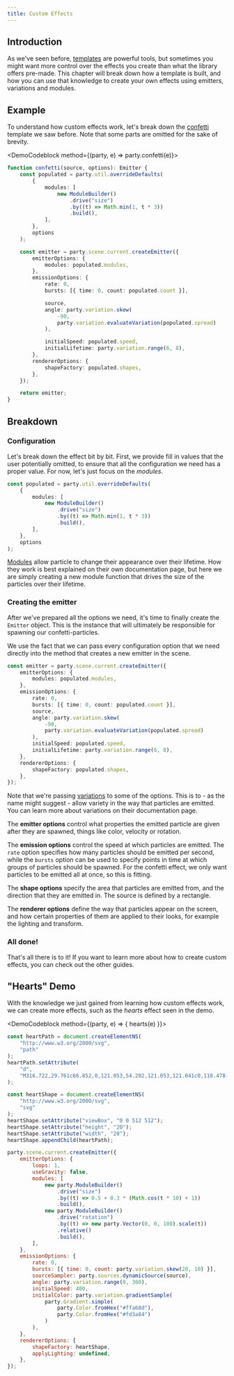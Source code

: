 ```yaml
---
title: Custom Effects
---
```



## Introduction

As we've seen before, [templates](/docs/ref/templates) are powerful tools, but sometimes you might want more control over the effects you create than what the library offers pre-made. This chapter will break down how a template is built, and how you can use that knowledge to create your own effects using emitters, variations and modules.

## Example

To understand how custom effects work, let's break down the [confetti](/docs/ref/templates#confetti) template we saw before. Note that some parts are omitted for the sake of brevity.

<DemoCodeblock method={(party, e) => party.confetti(e)}>

```ts
function confetti(source, options): Emitter {
    const populated = party.util.overrideDefaults(
        {
            modules: [
                new ModuleBuilder()
                    .drive("size")
                    .by((t) => Math.min(1, t * 3))
                    .build(),
            ],
        },
        options
    );

    const emitter = party.scene.current.createEmitter({
        emitterOptions: {
            modules: populated.modules,
        },
        emissionOptions: {
            rate: 0,
            bursts: [{ time: 0, count: populated.count }],

            source,
            angle: party.variation.skew(
                -90,
                party.variation.evaluateVariation(populated.spread)
            ),

            initialSpeed: populated.speed,
            initialLifetime: party.variation.range(6, 8),
        },
        rendererOptions: {
            shapeFactory: populated.shapes,
        },
    });

    return emitter;
}
```

</DemoCodeblock>

## Breakdown

### Configuration

Let's break down the effect bit by bit. First, we provide fill in values that the user potentially omitted, to ensure that all the configuration we need has a proper value. For now, let's just focus on the _modules_.

```ts
const populated = party.util.overrideDefaults(
    {
        modules: [
            new ModuleBuilder()
                .drive("size")
                .by((t) => Math.min(1, t * 3))
                .build(),
        ],
    },
    options
);
```

[Modules](/docs/ref/particle-modules) allow particle to change their appearance over their lifetime. How they work is best explained on their own documentation page, but here we are simply creating a new module function that drives the size of the particles over their lifetime.

### Creating the emitter

After we've prepared all the options we need, it's time to finally create the `Emitter` object. This is the instance that will ultimately be responsible for spawning our confetti-particles.

We use the fact that we can pass every configuration option that we need directly into the method that creates a new emitter in the scene.

```ts
const emitter = party.scene.current.createEmitter({
    emitterOptions: {
        modules: populated.modules,
    },
    emissionOptions: {
        rate: 0,
        bursts: [{ time: 0, count: populated.count }],
        source,
        angle: party.variation.skew(
            -90,
            party.variation.evaluateVariation(populated.spread)
        ),
        initialSpeed: populated.speed,
        initialLifetime: party.variation.range(6, 8),
    },
    rendererOptions: {
        shapeFactory: populated.shapes,
    },
});
```

Note that we're passing [variations](/docs/ref/variations) to some of the options. This is to - as the name might suggest - allow variety in the way that particles are emitted. You can learn more about variations on their documentation page.

The **emitter options** control what properties the emitted particle are given after they are spawned, things like color, velocity or rotation.

The **emission options** control the speed at which particles are emitted. The `rate` option specifies how many particles should be emitted per second, while the `bursts` option can be used to specify points in time at which groups of particles should be spawned. For the confetti effect, we only want particles to be emitted all at once, so this is fitting.

The **shape options** specify the area that particles are emitted from, and the direction that they are emitted in. The source is defined by a rectangle.

The **renderer options** define the way that particles appear on the screen, and how certain properties of them are applied to their looks, for example the lighting and transform.

### All done!

That's all there is to it! If you want to learn more about how to create custom effects, you can check out the other guides.

## "Hearts" Demo

With the knowledge we just gained from learning how custom effects work, we can create more effects, such as the _hearts_ effect seen in the demo.

<DemoCodeblock method={(party, e) => {
    hearts(e)
}}>

```js
const heartPath = document.createElementNS(
    "http://www.w3.org/2000/svg",
    "path"
);
heartPath.setAttribute(
    "d",
    "M316.722,29.761c66.852,0,121.053,54.202,121.053,121.041c0,110.478-218.893,257.212-218.893,257.212S0,266.569,0,150.801 C0,67.584,54.202,29.761,121.041,29.761c40.262,0,75.827,19.745,97.841,49.976C240.899,49.506,276.47,29.761,316.722,29.761z"
);

const heartShape = document.createElementNS(
    "http://www.w3.org/2000/svg",
    "svg"
);
heartShape.setAttribute("viewBox", "0 0 512 512");
heartShape.setAttribute("height", "20");
heartShape.setAttribute("width", "20");
heartShape.appendChild(heartPath);

party.scene.current.createEmitter({
    emitterOptions: {
        loops: 1,
        useGravity: false,
        modules: [
            new party.ModuleBuilder()
                .drive("size")
                .by((t) => 0.5 + 0.3 * (Math.cos(t * 10) + 1))
                .build(),
            new party.ModuleBuilder()
                .drive("rotation")
                .by((t) => new party.Vector(0, 0, 100).scale(t))
                .relative()
                .build(),
        ],
    },
    emissionOptions: {
        rate: 0,
        bursts: [{ time: 0, count: party.variation.skew(20, 10) }],
        sourceSampler: party.sources.dynamicSource(source),
        angle: party.variation.range(0, 360),
        initialSpeed: 400,
        initialColor: party.variation.gradientSample(
            party.Gradient.simple(
                party.Color.fromHex("#ffa68d"),
                party.Color.fromHex("#fd3a84")
            )
        ),
    },
    rendererOptions: {
        shapeFactory: heartShape,
        applyLighting: undefined,
    },
});
```

</DemoCodeblock>
